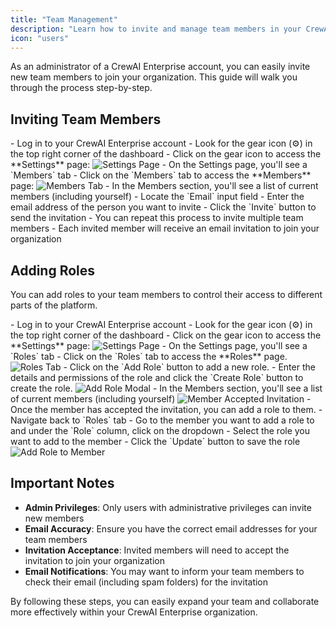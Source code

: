 ```yaml
---
title: "Team Management"
description: "Learn how to invite and manage team members in your CrewAI Enterprise organization"
icon: "users"
---
```


As an administrator of a CrewAI Enterprise account, you can easily invite new team members to join your organization. This guide will walk you through the process step-by-step.

## Inviting Team Members

<Steps>
    <Step title="Access the Settings Page">
        - Log in to your CrewAI Enterprise account
        - Look for the gear icon (⚙️) in the top right corner of the dashboard
        - Click on the gear icon to access the **Settings** page:
            <Frame>
                <img src="/images/enterprise/settings-page.png" alt="Settings Page" />
            </Frame>
    </Step>
    <Step title="Navigate to the Members Section">
        - On the Settings page, you'll see a `Members` tab
        - Click on the `Members` tab to access the **Members** page:
            <Frame>
                <img src="/images/enterprise/members-tab.png" alt="Members Tab" />
            </Frame>
    </Step>
    <Step title="Invite New Members">
        - In the Members section, you'll see a list of current members (including yourself)
        - Locate the `Email` input field
        - Enter the email address of the person you want to invite
        - Click the `Invite` button to send the invitation
    </Step>
    <Step title="Repeat as Needed">
        - You can repeat this process to invite multiple team members
        - Each invited member will receive an email invitation to join your organization
    </Step>
</Steps>

## Adding Roles

You can add roles to your team members to control their access to different parts of the platform.

<Steps>
    <Step title="Access the Settings Page">
        - Log in to your CrewAI Enterprise account
        - Look for the gear icon (⚙️) in the top right corner of the dashboard
        - Click on the gear icon to access the **Settings** page:
            <Frame>
                <img src="/images/enterprise/settings-page.png" alt="Settings Page" />
            </Frame>
    </Step>
    <Step title="Navigate to the Members Section">
        - On the Settings page, you'll see a `Roles` tab
        - Click on the `Roles` tab to access the **Roles** page.
            <Frame>
                <img src="/images/enterprise/roles-tab.png" alt="Roles Tab" />
            </Frame>
        - Click on the `Add Role` button to add a new role.
        - Enter the details and permissions of the role and click the `Create Role` button to create the role.
            <Frame>
                <img src="/images/enterprise/add-role-modal.png" alt="Add Role Modal" />
            </Frame>
    </Step>
    <Step title="Add Roles to Members">
        - In the Members section, you'll see a list of current members (including yourself)
           <Frame>
                <img src="/images/enterprise/member-accepted-invitation.png" alt="Member Accepted Invitation" />
           </Frame>
        - Once the member has accepted the invitation, you can add a role to them.
        - Navigate back to `Roles` tab
        - Go to the member you want to add a role to and under the `Role` column, click on the dropdown
        - Select the role you want to add to the member
        - Click the `Update` button to save the role
            <Frame>
                <img src="/images/enterprise/assign-role.png" alt="Add Role to Member" />
            </Frame>
    </Step>
</Steps>

## Important Notes

- **Admin Privileges**: Only users with administrative privileges can invite new members
- **Email Accuracy**: Ensure you have the correct email addresses for your team members
- **Invitation Acceptance**: Invited members will need to accept the invitation to join your organization
- **Email Notifications**: You may want to inform your team members to check their email (including spam folders) for the invitation

By following these steps, you can easily expand your team and collaborate more effectively within your CrewAI Enterprise organization. 